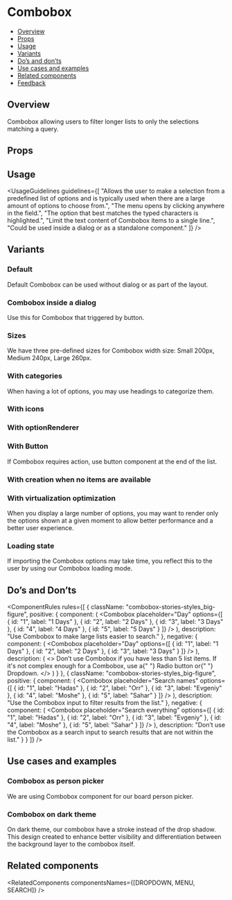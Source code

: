
<Meta of={ComboboxStories} />

# Combobox

- [Overview](#overview)
- [Props](#props)
- [Usage](#usage)
- [Variants](#variants)
- [Do’s and don’ts](#dos-and-donts)
- [Use cases and examples](#use-cases-and-examples)
- [Related components](#related-components)
- [Feedback](#feedback)

## Overview

Combobox allowing users to filter longer lists to only the selections matching a query.

<Canvas of={ComboboxStories.Overview} />

## Props

<PropsTable />

## Usage

<UsageGuidelines
  guidelines={[
    "Allows the user to make a selection from a predefined list of options and is typically used when there are a large amount of options to choose from.",
    "The menu opens by clicking anywhere in the field.",
    "The option that best matches the typed characters is highlighted.",
    "Limit the text content of Combobox items to a single line.",
    "Could be used inside a dialog or as a standalone component."
  ]}
/>

<TipOtherComponents />

## Variants

### Default

Default Combobox can be used without dialog or as part of the layout.

<Canvas of={ComboboxStories.Default} />

### Combobox inside a dialog

Use this for Combobox that triggered by button.

<Canvas of={ComboboxStories.ComboboxInsideADialog} />

### Sizes

We have three pre-defined sizes for Combobox width size: Small 200px, Medium 240px, Large 260px.

<Canvas of={ComboboxStories.Sizes} />

### With categories

When having a lot of options, you may use headings to categorize them.

<Canvas of={ComboboxStories.WithCategories} />

### With icons

<Canvas of={ComboboxStories.WithIcons} />

### With optionRenderer

<Canvas of={ComboboxStories.WithOptionRenderer} />

### With Button

If Combobox requires action, use button component at the end of the list.

<Canvas of={ComboboxStories.WithButton} />

### With creation when no items are available

<Canvas of={ComboboxStories.WithCreation} />

### With virtualization optimization

When you display a large number of options, you may want to render only the options shown at a given moment to allow better performance and a
better user experience.

<Canvas of={ComboboxStories.WithVirtualizationOptimization} />

### Loading state

If importing the Combobox options may take time, you reflect this to the user by using our Combobox loading mode.

<Canvas of={ComboboxStories.LoadingState} />

## Do’s and Don’ts

<ComponentRules
  rules={[
    {
      className: "combobox-stories-styles_big-figure",
      positive: {
        component: (
          <DialogContentContainer>
            <Combobox
              placeholder="Day"
              options={[
                { id: "1", label: "1 Days" },
                { id: "2", label: "2 Days" },
                { id: "3", label: "3 Days" },
                { id: "4", label: "4 Days" },
                { id: "5", label: "5 Days" }
              ]}
            />
          </DialogContentContainer>
        ),
        description: "Use Combobox to make large lists easier to search."
      },
      negative: {
        component: (
          <DialogContentContainer>
            <Combobox
              placeholder="Day"
              options={[
                { id: "1", label: "1 Days" },
                { id: "2", label: "2 Days" },
                { id: "3", label: "3 Days" }
              ]}
            />
          </DialogContentContainer>
        ),
        description: (
          <>
            Don’t use Combobox if you have less than 5 list items. If it's not complex enough for a Combobox, use a{" "}
            <StorybookLink page="Inputs/RadioButton">Radio button</StorybookLink> or{" "}
            <StorybookLink page="Inputs/Dropdown">Dropdown.</StorybookLink>
          </>
        )
      }
    },
    {
      className: "combobox-stories-styles_big-figure",
      positive: {
        component: (
          <DialogContentContainer>
            <Combobox
              placeholder="Search names"
              options={[
                { id: "1", label: "Hadas" },
                { id: "2", label: "Orr" },
                { id: "3", label: "Evgeniy" },
                { id: "4", label: "Moshe" },
                { id: "5", label: "Sahar" }
              ]}
            />
          </DialogContentContainer>
        ),
        description: "Use the Combobox input to filter results from the list."
      },
      negative: {
        component: (
          <DialogContentContainer>
            <Combobox
              placeholder="Search everything"
              options={[
                { id: "1", label: "Hadas" },
                { id: "2", label: "Orr" },
                { id: "3", label: "Evgeniy" },
                { id: "4", label: "Moshe" },
                { id: "5", label: "Sahar" }
              ]}
            />
          </DialogContentContainer>
        ),
        description: "Don’t use the Combobox as a search input to search results that are not within the list."
      }
    }
  ]}
/>

## Use cases and examples

### Combobox as person picker

We are using Combobox component for our board person picker.

<Canvas of={ComboboxStories.ComboboxAsPersonPicker} />

### Combobox on dark theme

On dark theme, our combobox have a stroke instead of the drop shadow. This design created to enhance better visibility and differentiation between the background layer to the combobox itself.

<Canvas theme="dark" of={ComboboxStories.ComboboxOnDarkTheme} />

## Related components

<RelatedComponents componentsNames={[DROPDOWN, MENU, SEARCH]} />
